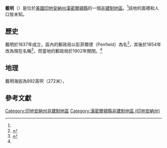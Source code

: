{{Multiple issues|
{{Missing information|1=歷史|time=2020-07-19T12:22:04+00:00}}
{{Refimprove|time=2020-07-19T12:22:04+00:00}}
}}
{{noteTA
|G1=USState
|G2=地名
|G3=Unit
}}
{{Infobox settlement
|official_name            = 戴明
|native_name              = Deming
|settlement_type          = [[非建制地區|非建制地區]]
|image_skyline            = 
|imagesize                = 
|pushpin_map              = USA Indiana
|pushpin_label            = 戴明
|pushpin_label_position   = top
|pushpin_map_caption      = 戴明在印地安納州的位置
|subdivision_type         = [[世界政區索引|國家]]
|subdivision_type1        = [[美国州份|州份]]
|subdivision_type2        = [[印地安納州行政区划|縣]]
|subdivision_name         = [[美国|美国]]
|subdivision_name1        = [[印地安納州|印地安納州]]
|subdivision_name2        = [[漢密爾頓縣_(印地安納州)|漢密爾頓縣]]
|elevation_ft             = 892
|area_total_km2           = 
|area_total_sq_mi         = 
|area_land_km2            = 
|area_land_sq_mi          = 
|area_water_km2           = 
|area_water_sq_mi         = 
|population_as_of         = 
|population_footnotes     = 
|population_total         = 
|population_metro         = 
|population_density_km2   = 
|population_density_sq_mi = 
|timezone                 = [[北美東部時區|北美東部時區]]
|utc_offset               = -5
|coordinates              = {{coord|40|06|55|N|86|05|55|W|region:US-IA|display=inline,title}}
| coor_pinpoint           = 
| coordinates_footnotes   = 
|timezone_DST             = EDT
|utc_offset_DST           = -4
|postal_code_type       = [[郵政編碼|郵政編碼]]
|postal_code            = 46034
|blank_name             = [[聯邦資訊處理標準|FIPS ID]]
|blank_info             = 18-17650<ref name="GR2">{{cite web |url=https://www.census.gov |publisher=[[United_States_Census_Bureau|United States Census Bureau]] |accessdate=2008-01-31 |title=U.S. Census website |archive-date=1996-12-27 |archive-url=https://web.archive.org/web/19961227012639/https://www.census.gov/ |dead-url=no }}</ref>
|blank1_name = [[地名信息系统|GNIS ID]]
|blank1_info = 433464<ref name="gnis">{{cite gnis|433464|name=Deming}}</ref>
}}
'''戴明'''（{{lang-en|Deming}}）是位於[[美國|美國]][[印地安納州|印地安納州]][[漢密爾頓縣_(印地安納州)|漢密爾頓縣]]的一個[[非建制地區|非建制地區]]。<ref name="gnis"/>該地的面積和人口皆未知。
== 歷史 ==
戴明於1837年成立，區內的郵政局以彭菲爾德（Penfield）為名<ref>{{cite book | url=https://books.google.com/books?id=Z8wWAQAAMAAJ&pg=PA262#v=onepage&q&f=false | title=History of Hamilton County, Indiana: Her People, Industries And Institutions, Volume 1 | publisher=B.F. Bowen & Co. | author=Haines, John F. | year=1915 | pages=262 | access-date=2020-07-19 | archive-date=2020-08-12 | archive-url=https://web.archive.org/web/20200812034858/https://books.google.com/books?id=Z8wWAQAAMAAJ&pg=PA262#v=onepage&q&f=false | dead-url=no }}</ref>，其後於1854年改為現在名稱<ref name="#1">{{cite web | url=http://www.postalhistory.com/postoffices.asp?task=display&state=IN&county=Hamilton&searchtext=&pagenum=2 | title=Hamilton County | publisher=Jim Forte Postal History | accessdate=2014-09-17 | archive-date=2014-09-17 | archive-url=https://web.archive.org/web/20140917113521/http://www.postalhistory.com/postoffices.asp?task=display&state=IN&county=Hamilton&searchtext=&pagenum=2 | dead-url=no }}</ref>，而當地的郵政局於1902年關閉。<ref name="#1"/>

== 地理 ==
戴明海拔為892英呎（272米），
== 參考文獻 ==
{{reflist}}

{{漢密爾頓縣 (印地安納州)}}
[[Category:印地安納州非建制地區|Category:印地安納州非建制地區]]
[[Category:漢密爾頓縣非建制地區_(印地安納州)|Category:漢密爾頓縣非建制地區 (印地安納州)]]

{{Indiana-geo-stub}}